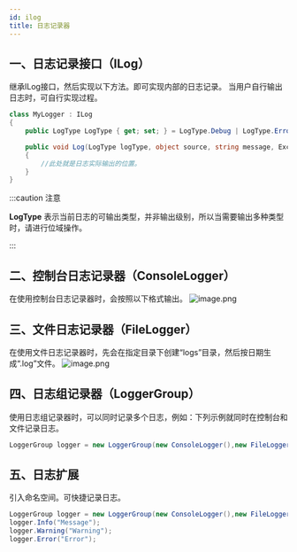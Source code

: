 ```yaml
---
id: ilog
title: 日志记录器
---
```


## 一、日志记录接口（ILog）
继承ILog接口，然后实现以下方法。即可实现内部的日志记录。
当用户自行输出日志时，可自行实现过程。
```csharp
class MyLogger : ILog
{
    public LogType LogType { get; set; } = LogType.Debug | LogType.Error;

    public void Log(LogType logType, object source, string message, Exception exception)
    {
        //此处就是日志实际输出的位置。
    }
}
```
:::caution 注意

**LogType** 表示当前日志的可输出类型，并非输出级别，所以当需要输出多种类型时，请进行位域操作。

:::  


## 二、控制台日志记录器（ConsoleLogger）
在使用控制台日志记录器时，会按照以下格式输出。
![image.png](../static/img/docs/ilog-1.png)

## 三、文件日志记录器（FileLogger）
在使用文件日志记录器时，先会在指定目录下创建“logs”目录，然后按日期生成“.log”文件。
![image.png](../static/img/docs/ilog-2.png)

## 四、日志组记录器（LoggerGroup）
使用日志组记录器时，可以同时记录多个日志，例如：下列示例就同时在控制台和文件记录日志。
```csharp
LoggerGroup logger = new LoggerGroup(new ConsoleLogger(),new FileLogger());
```

## 五、日志扩展
引入命名空间。可快捷记录日志。
```csharp
LoggerGroup logger = new LoggerGroup(new ConsoleLogger(),new FileLogger());
logger.Info("Message");
logger.Warning("Warning");
logger.Error("Error");
```
